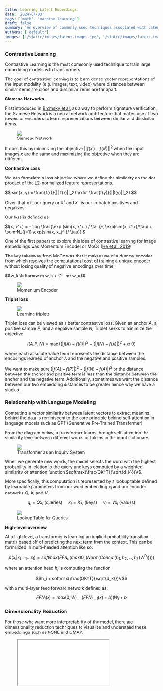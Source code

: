 ```yaml
---
title: Learning Latent Embeddings 
date: '2024-07-03'
tags: ['math', 'machine learning']
draft: false
summary: 'An overview of commonly used techniques associated with latent embeddings'
authors: ['default']
images: ['/static/images/latent-images.jpg', '/static/images/latent-images.jpg', '/static/images/moco.png', '/static/images/transformer-latent.png']
---
```


### **Contrastive Learning** 

Contrastive Learning is the most commonly used technique to train large embedding models with transformers.

The goal of contrastive learning is to learn dense vector representations of the input modality (e.g. images, text, video) where distances between similar items are close and dissimilar items are far apart. 


**Siamese Networks**

First introduced in [Bromsky et al.](https://papers.neurips.cc/paper_files/paper/1993/file/288cc0ff022877bd3df94bc9360b9c5d-Paper.pdf) as a way to perform signature verification,
the Siamese Network is a neural network architecture that makes use of two towers or encoders to learn representations between similar and dissimilar items. 

<figure style={{
  display: 'flex',
  flexDirection: 'column',
  alignItems: 'center',
  width: '100%'
}}>
  <img src="/static/images/siamese.png" style={{width: '80%'}}/>
  <figcaption>Siamese Network</figcaption> 
</figure>

It does this by minimizing the objective $||f(x^i) - f(x^j)||^2$ when the input images $x$ are the same and maximizing the objective when they 
are different. 

**Contrastive Loss**

We can formulate a loss objective where we define the similarity as the dot product of the L2-normalized feature representations. 

<div class="centered text-xl">
$$ sim(x, y) = \frac{f(x)}{|| f(x)||_2} \cdot \frac{f(y)}{||f(y)||_2} $$
</div>

Given that x is our query or $x^+$ and $x^-$ is our in-batch positives and negatives. 

Our loss is defined as:

<div class="text-xl">
$l(x, x^+) = - \log \frac{\exp (sim(x, x^+ ) / \tau)}{ \exp(sim(x, x^+)/\tau) + \sum^N_{j=1} \exp(sim(x, x_j^-)/ \tau)} $
</div>


One of the first papers to explore this idea of contrastive learning for image embeddings was Momentum Encoder or MoCo ([He et al. 2019](https://arxiv.org/pdf/1911.05722))

The key takeaway from MoCo was that it makes use of a dummy encoder from which resolves the computational cost of training a unique encoder without losing quality of negative encodings over time. 

<div style={{
  display: 'flex',
  flexDirection: 'column',
  alignItems: 'center',
  width: '100%'
}}>
$$w_k \leftarrow m w_k + (1 - m) w_q$$
</div>

<figure style={{
  display: 'flex',
  flexDirection: 'column',
  alignItems: 'center',
  width: '100%'
}}>
  <img src="/static/images/moco.png" />
  <figcaption>Momentum Encoder</figcaption>
</figure>

**Triplet loss** 

<figure style={{
  display: 'flex',
  flexDirection: 'column',
  alignItems: 'center',
  width: '100%'
}}>
  <img src="/static/images/triplet.png" />
  <figcaption>Learning triplets</figcaption>
</figure>

Triplet loss can be viewed as a better contrastive loss. 
Given an anchor $A$, a positive sample $P$, and a negative sample $N$, Triplet seeks to minimize the objective 

$$l(A,P,N) = \max((|f(A)-f(P)|)^2 - (|f(N)-f(A)|)^2 + \alpha, 0)$$

where each absolute value term represents the distance between the encodings learned of anchor A and the negative and positive samples.

We want to make sure $(|f(A)-f(P)|)^2 - (|f(N)-f(A)|)^2$ or the distance between the anchor and positive term is less than the distance between 
the anchor and the negative term. Additionally, sometimes we want the distance between our two embedding distances to be greater hence why we have a slack $\alpha$.


### **Relationship with Language Modeling**

Computing a vector similarity between latent vectors to extract meaning behind the data is reminiscent to the core principle behind self-attention in language models such as GPT (Generative Pre-Trained Transformer)

From the diagram below, a transformer learns through self-attention the similarity level between different words or tokens in the input dictionary. 

<figure style={{
  display: 'flex',
  flexDirection: 'column',
  alignItems: 'center',
  width: '100%'
}}>
  <img src="/static/images/transformer-latent.png" style={{width: '80%', height: '80%'}}/>
  <figcaption>Transformer as an Inquiry System</figcaption>

</figure>

When we generate new words, the model selects the word with the highest probability in relation to the query and keys computed by a weighted similarity or attention function $softmax(\frac{QK^T}{\sqrt{d_k}})V$. 

More specifically, this computation is represented by a lookup table defined by learnable parameters from our word embedding $x_i$ and our encoder networks $Q$, $K$, and $V$.

$$ q_i = Qx_i \text{ (queries) }  \quad   k_i = Kx_i \text{ (keys)     }  \quad v_i = Vx_i \text{ (values)}$$

<figure style={{
  display: 'flex',
  flexDirection: 'column',
  alignItems: 'center',
  width: '100%'
}}>
  <img src="/static/images/lookup_table.png" style={{width: '50%', height: '50%'}} />
  <figcaption>Lookup Table for Queries</figcaption>
</figure>


**High-level overview**

At a high level, a transformer is learning an implicit probability transition matrix based off of predicting the next 
term from the context. This can be formalized in multi-headed attention like so:

$$p(x_t | x_{t-1} ... x_{1}) = softmax(FFN_n(max(0, (Norm(Concat(h_1, h_2, ... , h_k) W^0 )))))$$

where an attention head $h_i$ is computing the function 

$$h_i = softmax(\frac{QK^T}{\sqrt{d_k}})V$$

with a multi-layer feed forward network defined as:

$$FFN_i(x) = max(0, W_{i-1}(FFN_{i-1}(x) + b))W_i + b$$


### Dimensionality Reduction 

For those who want more interpretability of the model, there are dimensionality reduction 
techniques to visualize and understand these embeddings such as t-SNE and UMAP.

<figure style={{
  display: 'flex',
  flexDirection: 'column',
  alignItems: 'center',
  width: '100%'
}}>
  <iframe 
    src="/visual.html" 
    style={{
      width: '80%',
      height: '500px'
    }}
  />
  <figcaption>Visualization of YouTube video embeddings with t-SNE (Use arrow keys to explore)</figcaption>
</figure>
{/*
### **Variational Autoencoders**

Diffusion models originated from variational auto-encoders. They they are trained on an objective based off of sampling a latent $z \sim \mathcal{N}(0,1)$ from gaussian noise.

A VAE defines an intractable density function where $x$ is our prior distribution:

<div class="text-xl">
    $$p_{\theta}(x) = \int p_{\theta}(z) p_{\theta}(x | z) dz$$
</div>
**Conditional Variational Autoencoder** uses Encoder $q_\phi (z | x)$ and Decoder $p_\theta(x|z)$ networks to learn 
a latent representation of the input data with respect to the output data. 

This seems intuitive because people reconstruct images in their minds all the time even if they don't have perfect memory of the 
exact details. 

 - [CLIP Paper](https://proceedings.mlr.press/v139/radford21a/radford21a.pdf)
*/}
### Resources 

 - [C4W4L03 Siamese Network](https://www.youtube.com/watch?v=6jfw8MuKwpI)
 - [Momentum Encoder](https://arxiv.org/pdf/1911.05722)
 - [C4W4L04 Triplet loss](https://www.youtube.com/watch?v=d2XB5-tuCWU)
 - [CS480/680 Lecture 19: Attention and Transformer Networks](https://www.youtube.com/watch?v=OyFJWRnt_AY)
 - [Stanford CS224N NLP with Deep Learning | 2023 | Lecture 8 - Self-Attention and Transformers](https://www.youtube.com/watch?v=LWMzyfvuehA)
 - [What exactly are the Keys, Values, and Queries in a Transformer?](https://stats.stackexchange.com/questions/421935/what-exactly-are-keys-queries-and-values-in-attention-mechanisms/531971#531971)